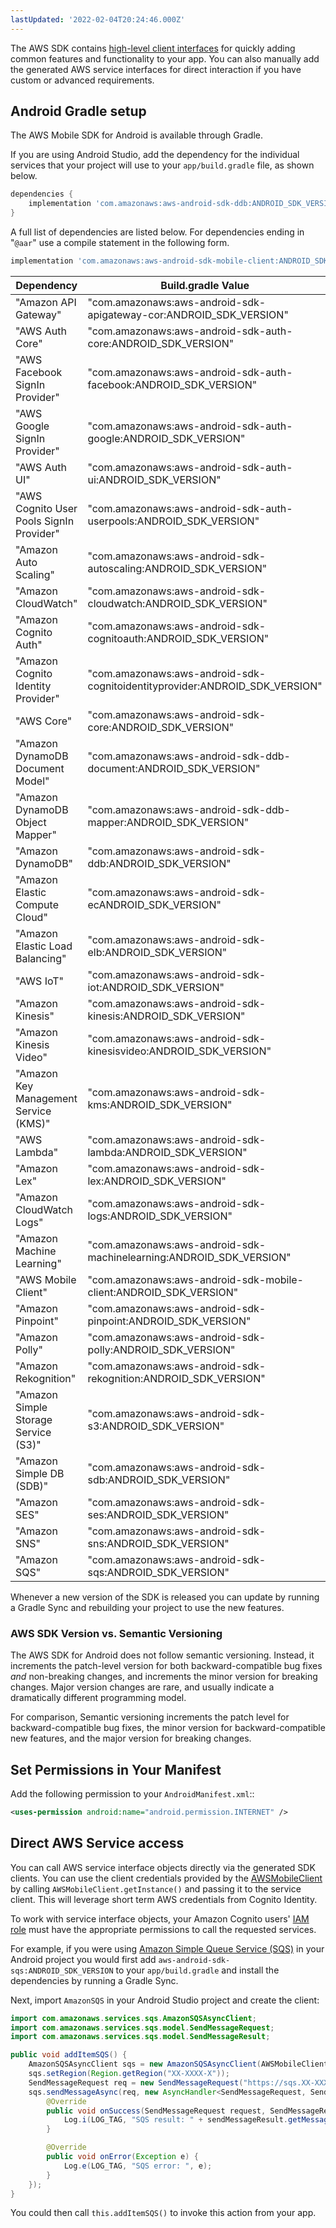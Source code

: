 ```yaml
---
lastUpdated: '2022-02-04T20:24:46.000Z'
---
```

The AWS SDK contains [high-level client interfaces](/start) for quickly adding common features and functionality to your app. You can also manually add the generated AWS service interfaces for direct interaction if you have custom or advanced requirements.

## Android Gradle setup

The AWS Mobile SDK for Android is available through Gradle.

If you are using Android Studio, add the dependency for the individual services that your project will use to your `app/build.gradle` file, as shown below.

```groovy
dependencies {
    implementation 'com.amazonaws:aws-android-sdk-ddb:ANDROID_SDK_VERSION'
}
```

A full list of dependencies are listed below. For dependencies ending in "`@aar`" use a compile statement in the following form.

```groovy
implementation 'com.amazonaws:aws-android-sdk-mobile-client:ANDROID_SDK_VERSION'
```

Dependency | Build.gradle Value
------------ | -------------
"Amazon API Gateway" | "com.amazonaws:aws-android-sdk-apigateway-cor:ANDROID_SDK_VERSION"
"AWS Auth Core" | "com.amazonaws:aws-android-sdk-auth-core:ANDROID_SDK_VERSION"
"AWS Facebook SignIn Provider" | "com.amazonaws:aws-android-sdk-auth-facebook:ANDROID_SDK_VERSION"
"AWS Google SignIn Provider" | "com.amazonaws:aws-android-sdk-auth-google:ANDROID_SDK_VERSION"
"AWS Auth UI" | "com.amazonaws:aws-android-sdk-auth-ui:ANDROID_SDK_VERSION"
"AWS Cognito User Pools SignIn Provider" | "com.amazonaws:aws-android-sdk-auth-userpools:ANDROID_SDK_VERSION"
"Amazon Auto Scaling" | "com.amazonaws:aws-android-sdk-autoscaling:ANDROID_SDK_VERSION"
"Amazon CloudWatch" | "com.amazonaws:aws-android-sdk-cloudwatch:ANDROID_SDK_VERSION"
"Amazon Cognito Auth" | "com.amazonaws:aws-android-sdk-cognitoauth:ANDROID_SDK_VERSION"
"Amazon Cognito Identity Provider" | "com.amazonaws:aws-android-sdk-cognitoidentityprovider:ANDROID_SDK_VERSION"
"AWS Core" | "com.amazonaws:aws-android-sdk-core:ANDROID_SDK_VERSION"
"Amazon DynamoDB Document Model" | "com.amazonaws:aws-android-sdk-ddb-document:ANDROID_SDK_VERSION"
"Amazon DynamoDB Object Mapper" | "com.amazonaws:aws-android-sdk-ddb-mapper:ANDROID_SDK_VERSION"
"Amazon DynamoDB" | "com.amazonaws:aws-android-sdk-ddb:ANDROID_SDK_VERSION"
"Amazon Elastic Compute Cloud" | "com.amazonaws:aws-android-sdk-ecANDROID_SDK_VERSION"
"Amazon Elastic Load Balancing" | "com.amazonaws:aws-android-sdk-elb:ANDROID_SDK_VERSION"
"AWS IoT" | "com.amazonaws:aws-android-sdk-iot:ANDROID_SDK_VERSION"
"Amazon Kinesis" | "com.amazonaws:aws-android-sdk-kinesis:ANDROID_SDK_VERSION"
"Amazon Kinesis Video" | "com.amazonaws:aws-android-sdk-kinesisvideo:ANDROID_SDK_VERSION"
"Amazon Key Management Service (KMS)" | "com.amazonaws:aws-android-sdk-kms:ANDROID_SDK_VERSION"
"AWS Lambda" | "com.amazonaws:aws-android-sdk-lambda:ANDROID_SDK_VERSION"
"Amazon Lex" | "com.amazonaws:aws-android-sdk-lex:ANDROID_SDK_VERSION"
"Amazon CloudWatch Logs" | "com.amazonaws:aws-android-sdk-logs:ANDROID_SDK_VERSION"
"Amazon Machine Learning" | "com.amazonaws:aws-android-sdk-machinelearning:ANDROID_SDK_VERSION"
"AWS Mobile Client" | "com.amazonaws:aws-android-sdk-mobile-client:ANDROID_SDK_VERSION"
"Amazon Pinpoint" | "com.amazonaws:aws-android-sdk-pinpoint:ANDROID_SDK_VERSION"
"Amazon Polly" | "com.amazonaws:aws-android-sdk-polly:ANDROID_SDK_VERSION"
"Amazon Rekognition" | "com.amazonaws:aws-android-sdk-rekognition:ANDROID_SDK_VERSION"
"Amazon Simple Storage Service (S3)" | "com.amazonaws:aws-android-sdk-s3:ANDROID_SDK_VERSION"
"Amazon Simple DB (SDB)" | "com.amazonaws:aws-android-sdk-sdb:ANDROID_SDK_VERSION"
"Amazon SES" | "com.amazonaws:aws-android-sdk-ses:ANDROID_SDK_VERSION"
"Amazon SNS" | "com.amazonaws:aws-android-sdk-sns:ANDROID_SDK_VERSION"
"Amazon SQS" | "com.amazonaws:aws-android-sdk-sqs:ANDROID_SDK_VERSION"

Whenever a new version of the SDK is released you can update by running a Gradle Sync and rebuilding your project to use the new features.

### AWS SDK Version vs. Semantic Versioning

The AWS SDK for Android does not follow semantic versioning. Instead, it increments the patch-level version for both backward-compatible bug fixes *and* non-breaking changes, and increments the minor version for breaking changes. Major version changes are rare, and usually indicate a dramatically different programming model.

For comparison, Semantic versioning increments the patch level for backward-compatible bug fixes, the minor version for backward-compatible new features, and the major version for breaking changes.

## Set Permissions in Your Manifest

Add the following permission to your `AndroidManifest.xml`::

```xml
<uses-permission android:name="android.permission.INTERNET" />
```

## Direct AWS Service access

You can call AWS service interface objects directly via the generated SDK clients. You can use the client credentials provided by the [AWSMobileClient](/sdk/auth/getting-started) by calling `AWSMobileClient.getInstance()` and passing it to the service client. This will leverage short term AWS credentials from Cognito Identity.

<Callout warning>

To work with service interface objects, your Amazon Cognito users' [IAM role](https://docs.aws.amazon.com/cognito/latest/developerguide/iam-roles.html) must have the appropriate permissions to call the requested services.

</Callout>

For example, if you were using [Amazon Simple Queue Service (SQS)](https://aws.amazon.com/sqs/) in your Android project you would first add `aws-android-sdk-sqs:ANDROID_SDK_VERSION` to your `app/build.gradle` and install the dependencies by running a Gradle Sync.

Next, import `AmazonSQS` in your Android Studio project and create the client:

```java
import com.amazonaws.services.sqs.AmazonSQSAsyncClient;
import com.amazonaws.services.sqs.model.SendMessageRequest;
import com.amazonaws.services.sqs.model.SendMessageResult;

public void addItemSQS() {
    AmazonSQSAsyncClient sqs = new AmazonSQSAsyncClient(AWSMobileClient.getInstance());
    sqs.setRegion(Region.getRegion("XX-XXXX-X"));
    SendMessageRequest req = new SendMessageRequest("https://sqs.XX-XXXX-X.amazonaws.com/XXXXXXXXXXXX/MyQueue", "hello world");
    sqs.sendMessageAsync(req, new AsyncHandler<SendMessageRequest, SendMessageResult>() {
        @Override
        public void onSuccess(SendMessageRequest request, SendMessageResult sendMessageResult) {
            Log.i(LOG_TAG, "SQS result: " + sendMessageResult.getMessageId());
        }

        @Override
        public void onError(Exception e) {
            Log.e(LOG_TAG, "SQS error: ", e);
        }
    });
}
```

You could then call `this.addItemSQS()` to invoke this action from your app.
